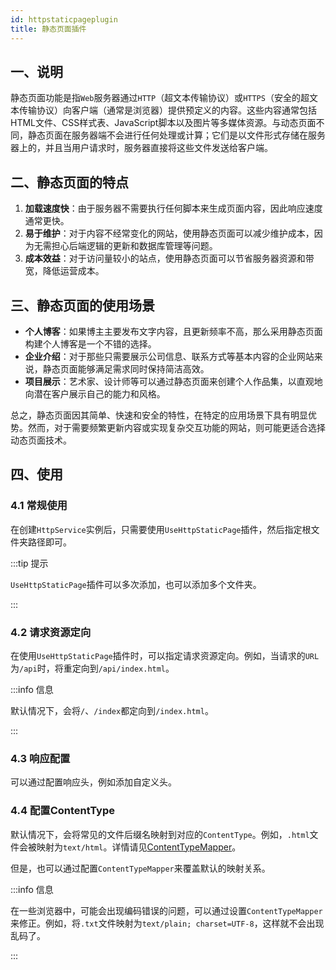 ```yaml
---
id: httpstaticpageplugin
title: 静态页面插件
---
```





<TouchSocketHttpDefinition />


## 一、说明

静态页面功能是指`Web`服务器通过`HTTP`（超文本传输协议）或`HTTPS`（安全的超文本传输协议）向客户端（通常是浏览器）提供预定义的内容。这些内容通常包括HTML文件、CSS样式表、JavaScript脚本以及图片等多媒体资源。与动态页面不同，静态页面在服务器端不会进行任何处理或计算；它们是以文件形式存储在服务器上的，并且当用户请求时，服务器直接将这些文件发送给客户端。

## 二、静态页面的特点

1. **加载速度快**：由于服务器不需要执行任何脚本来生成页面内容，因此响应速度通常更快。
2. **易于维护**：对于内容不经常变化的网站，使用静态页面可以减少维护成本，因为无需担心后端逻辑的更新和数据库管理等问题。
3. **成本效益**：对于访问量较小的站点，使用静态页面可以节省服务器资源和带宽，降低运营成本。

## 三、静态页面的使用场景

- **个人博客**：如果博主主要发布文字内容，且更新频率不高，那么采用静态页面构建个人博客是一个不错的选择。
- **企业介绍**：对于那些只需要展示公司信息、联系方式等基本内容的企业网站来说，静态页面能够满足需求同时保持简洁高效。
- **项目展示**：艺术家、设计师等可以通过静态页面来创建个人作品集，以直观地向潜在客户展示自己的能力和风格。

总之，静态页面因其简单、快速和安全的特性，在特定的应用场景下具有明显优势。然而，对于需要频繁更新内容或实现复杂交互功能的网站，则可能更适合选择动态页面技术。

## 四、使用

### 4.1 常规使用

在创建`HttpService`实例后，只需要使用`UseHttpStaticPage`插件，然后指定根文件夹路径即可。

<CustomCodeBlock region="Http服务器启用静态页面插件"/>

:::tip 提示

`UseHttpStaticPage`插件可以多次添加，也可以添加多个文件夹。

:::  

### 4.2 请求资源定向

在使用`UseHttpStaticPage`插件时，可以指定请求资源定向。例如，当请求的`URL`为`/api`时，将重定向到`/api/index.html`。

<CustomCodeBlock region="静态页面请求资源定向"/>

:::info 信息

默认情况下，会将`/`、`/index`都定向到`/index.html`。

:::  

### 4.3 响应配置

可以通过配置响应头，例如添加自定义头。

<CustomCodeBlock region="静态页面响应设置"/>

### 4.4 配置ContentType

默认情况下，会将常见的文件后缀名映射到对应的`ContentType`。例如，`.html`文件会被映射为`text/html`。详情请见[ContentTypeMapper](https://gitee.com/RRQM_Home/TouchSocket/blob/master/src/TouchSocket.Http/StaticPage/FileExtensionContentTypeProvider.cs)。

但是，也可以通过配置`ContentTypeMapper`来覆盖默认的映射关系。

<CustomCodeBlock region="静态页面配置ContentType"/>

:::info 信息

在一些浏览器中，可能会出现编码错误的问题，可以通过设置`ContentTypeMapper`来修正。例如，将`.txt`文件映射为`text/plain; charset=UTF-8`，这样就不会出现乱码了。

:::  
